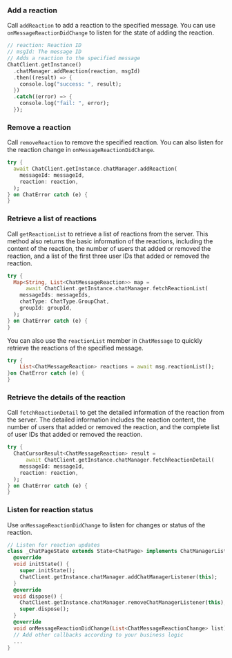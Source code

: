 <PlatformWrapper platform="flutter">

### Add a reaction

Call `addReaction` to add a reaction to the specified message. You can use `onMessageReactionDidChange` to listen for the state of adding the reaction.

```dart
// reaction: Reaction ID
// msgId: The message ID
// Adds a reaction to the specified message
ChatClient.getInstance()
  .chatManager.addReaction(reaction, msgId)
  .then((result) => {
    console.log("success: ", result);
  })
  .catch((error) => {
    console.log("fail: ", error);
  });
```

### Remove a reaction

Call `removeReaction` to remove the specified reaction. You can also listen for the reaction change in `onMessageReactionDidChange`.

```dart
try {
  await ChatClient.getInstance.chatManager.addReaction(
    messageId: messageId,
    reaction: reaction,
  );
} on ChatError catch (e) {
}
```

### Retrieve a list of reactions

Call `getReactionList` to retrieve a list of reactions from the server. This method also returns the basic information of the reactions, including the content of the reaction, the number of users that added or removed the reaction, and a list of the first three user IDs that added or removed the reaction.

```dart
try {
  Map<String, List<ChatMessageReaction>> map =
      await ChatClient.getInstance.chatManager.fetchReactionList(
    messageIds: messageIds,
    chatType: ChatType.GroupChat,
    groupId: groupId,
  );
} on ChatError catch (e) {
}
```

You can also use the `reactionList` member in `ChatMessage` to quickly retrieve the reactions of the specified message.

```dart
try {
    List<ChatMessageReaction> reactions = await msg.reactionList();
}on ChatError catch (e) {
}
```

### Retrieve the details of the reaction

Call `fetchReactionDetail` to get the detailed information of the reaction from the server. The detailed information includes the reaction content, the number of users that added or removed the reaction, and the complete list of user IDs that added or removed the reaction.

```dart
try {
  ChatCursorResult<ChatMessageReaction> result =
      await ChatClient.getInstance.chatManager.fetchReactionDetail(
    messageId: messageId,
    reaction: reaction,
  );
} on ChatError catch (e) {
}
```


### Listen for reaction status

Use `onMessageReactionDidChange` to listen for changes or status of the reaction.

```dart
// Listen for reaction updates
class _ChatPageState extends State<ChatPage> implements ChatManagerListener {
  @override
  void initState() {
    super.initState();
    ChatClient.getInstance.chatManager.addChatManagerListener(this);
  }
  @override
  void dispose() {
    ChatClient.getInstance.chatManager.removeChatManagerListener(this);
    super.dispose();
  }
  @override
  void onMessageReactionDidChange(List<ChatMessageReactionChange> list) {}
  // Add other callbacks according to your business logic
  ...
}
```

</PlatformWrapper>